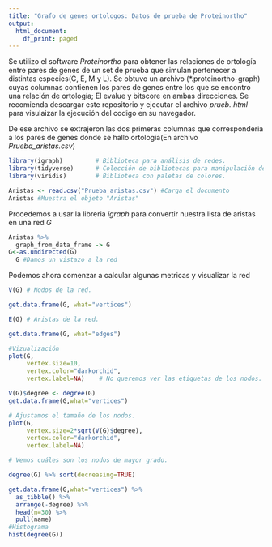 ---
title: "Grafo de genes ortologos: Datos de prueba de Proteinortho"
output:
  html_document:
    df_print: paged
---

Se utilizo el software *Proteinortho* para obtener las relaciones de ortología entre pares de genes de un set de prueba que simulan pertenecer a distintas especies(C, E, M y L). 
Se obtuvo un archivo (\*.proteinortho-graph) cuyas columnas contienen los pares de genes entre los que se encontro una relación de ortología; 
El evalue y bitscore en ambas direcciones. Se recomienda descargar este repositorio y ejecutar el archivo *prueb..html* para visulaizar la ejecución del codigo en su navegador.

De ese archivo se extrajeron las dos primeras columnas que corresponderia a los pares de genes donde se hallo ortología(En archivo *Prueba_aristas.csv*)

```{r, echo=TRUE, warning=FALSE, cache=FALSE, message=FALSE}

library(igraph)         # Biblioteca para análisis de redes.
library(tidyverse)      # Colección de bibliotecas para manipulación de datos.
library(viridis)        # Biblioteca con paletas de colores.

Aristas <- read.csv("Prueba_aristas.csv") #Carga el documento
Aristas #Muestra el objeto "Aristas"
```
Procedemos a usar la libreria *igraph* para convertir nuestra lista de aristas en una red *G*
```{r}
Aristas %>%
  graph_from_data_frame -> G
G<-as.undirected(G)
  G #Damos un vistazo a la red
```
Podemos ahora comenzar a calcular algunas metricas y visualizar la red
```{r}

V(G) # Nodos de la red.

get.data.frame(G, what="vertices")

E(G) # Aristas de la red.

get.data.frame(G, what="edges") 
```
```{r}
#Vizualización
plot(G,
     vertex.size=10,
     vertex.color="darkorchid",
     vertex.label=NA)    # No queremos ver las etiquetas de los nodos.

V(G)$degree <- degree(G)
get.data.frame(G,what="vertices")

# Ajustamos el tamaño de los nodos.
plot(G,
     vertex.size=2*sqrt(V(G)$degree),
     vertex.color="darkorchid",
     vertex.label=NA)

# Vemos cuáles son los nodos de mayor grado.

degree(G) %>% sort(decreasing=TRUE)

get.data.frame(G,what="vertices") %>%
  as_tibble() %>%
  arrange(-degree) %>%
  head(n=30) %>%
  pull(name)
#Histograma
hist(degree(G)) 
```

